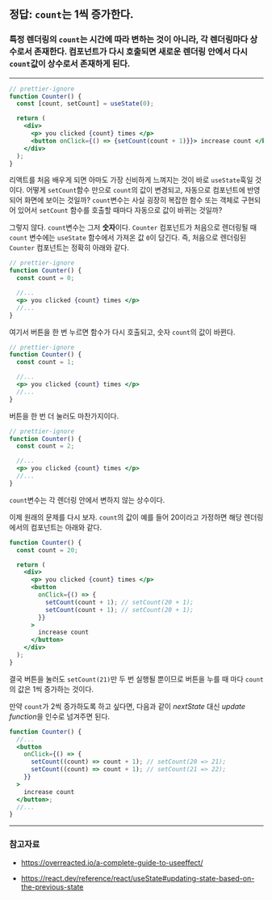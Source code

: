 
## 정답: `count`는 1씩 증가한다.

<Counter />

### 특정 렌더링의 `count`는 시간에 따라 변하는 것이 아니라, 각 렌더링마다 상수로서 존재한다. 컴포넌트가 다시 호출되면 새로운 렌더링 안에서 다시 `count`값이 상수로서 존재하게 된다.

---

```jsx showLineNumbers "// prettier-ignore"#hidden
// prettier-ignore
function Counter() {
  const [count, setCount] = useState(0);

  return (
    <div>
      <p> you clicked {count} times </p>
      <button onClick={() => {setCount(count + 1)}}> increase count </button>
    </div>
  );
}
```

리액트를 처음 배우게 되면 아마도 가장 신비하게 느껴지는 것이 바로 `useState`훅일 것이다. 어떻게 `setCount`함수 만으로 `count`의 값이 변경되고, 자동으로 컴포넌트에 반영되어 화면에 보이는 것일까? `count`변수는 사실 굉장히 복잡한 함수 또는 객체로 구현되어 있어서 `setCount` 함수를 호출할 때마다 자동으로 값이 바뀌는 것일까?

그렇지 않다. `count`변수는 그저 **숫자**이다. `Counter` 컴포넌트가 처음으로 렌더링될 때 `count` 변수에는 `useState` 함수에서 가져온 값 `0`이 담긴다. 즉, 처음으로 렌더링된 `Counter` 컴포넌트는 정확히 아래와 같다.

```jsx showLineNumbers {3} "// prettier-ignore"#hidden
// prettier-ignore
function Counter() {
  const count = 0;

  //...
  <p> you clicked {count} times </p>
  //...
}
```

여기서 버튼을 한 번 누르면 함수가 다시 호출되고, 숫자 `count`의 값이 바뀐다.

```jsx showLineNumbers {3} "// prettier-ignore"#hidden
// prettier-ignore
function Counter() {
  const count = 1;

  //...
  <p> you clicked {count} times </p>
  //...
}
```

버튼을 한 번 더 눌러도 마찬가지이다.

```jsx showLineNumbers {3} "// prettier-ignore"#hidden
// prettier-ignore
function Counter() {
  const count = 2;

  //...
  <p> you clicked {count} times </p>
  //...
}
```

`count`변수는 각 렌더링 안에서 변하지 않는 상수이다.

이제 원래의 문제를 다시 보자. `count`의 값이 예를 들어 20이라고 가정하면 해당 렌더링에서의 컴포넌트는 아래와 같다.

```jsx showLineNumbers
function Counter() {
  const count = 20;

  return (
    <div>
      <p> you clicked {count} times </p>
      <button
        onClick={() => {
          setCount(count + 1); // setCount(20 + 1);
          setCount(count + 1); // setCount(20 + 1);
        }}
      >
        increase count
      </button>
    </div>
  );
}
```

결국 버튼을 눌러도 `setCount(21)`만 두 번 실행될 뿐이므로 버튼을 누를 때 마다 `count`의 값은 1씩 증가하는 것이다.

만약 `count`가 2씩 증가하도록 하고 싶다면, 다음과 같이 _nextState_ 대신 *update function*을 인수로 넘겨주면 된다.

```jsx showLineNumbers
function Counter() {
  //...
  <button
    onClick={() => {
      setCount((count) => count + 1); // setCount(20 => 21);
      setCount((count) => count + 1); // setCount(21 => 22);
    }}
  >
    increase count
  </button>;
  //...
}
```

---

### 참고자료

- https://overreacted.io/a-complete-guide-to-useeffect/

- https://react.dev/reference/react/useState#updating-state-based-on-the-previous-state
